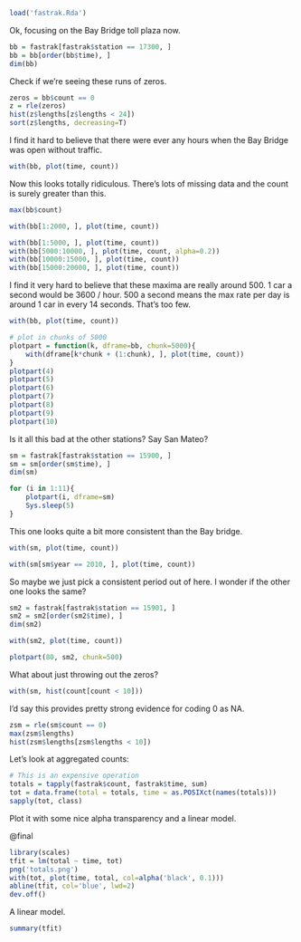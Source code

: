 ```r
load('fastrak.Rda')
```

Ok, focusing on the Bay Bridge toll plaza now.

```r
bb = fastrak[fastrak$station == 17300, ]
bb = bb[order(bb$time), ]
dim(bb)
```

Check if we're seeing these runs of zeros.

```r
zeros = bb$count == 0
z = rle(zeros)
hist(z$lengths[z$lengths < 24])
sort(z$lengths, decreasing=T)
```

I find it hard to believe that there were ever any hours when the Bay
Bridge was open without traffic.

```r
with(bb, plot(time, count))
```

Now this looks totally ridiculous. There's lots of missing data and the
count is surely greater than this.

```r
max(bb$count)
```

```r
with(bb[1:2000, ], plot(time, count))

with(bb[1:5000, ], plot(time, count))
with(bb[5000:10000, ], plot(time, count, alpha=0.2))
with(bb[10000:15000, ], plot(time, count))
with(bb[15000:20000, ], plot(time, count))
```

I find it very hard to believe that these maxima are really around 500.
1 car a second would be 3600 / hour. 500 a second means the max rate per
day is around 1 car in every 14 seconds. That's too few.


```r
with(bb, plot(time, count))
```

```r
# plot in chunks of 5000
plotpart = function(k, dframe=bb, chunk=5000){
    with(dframe[k*chunk + (1:chunk), ], plot(time, count))
}
plotpart(4)
plotpart(5)
plotpart(6)
plotpart(7)
plotpart(8)
plotpart(9)
plotpart(10)
```

Is it all this bad at the other stations? Say San Mateo?

```r
sm = fastrak[fastrak$station == 15900, ]
sm = sm[order(sm$time), ]
dim(sm)
```

```r
for (i in 1:11){ 
    plotpart(i, dframe=sm) 
    Sys.sleep(5)
}
```
This one looks quite a bit more consistent than the Bay bridge.

```r
with(sm, plot(time, count))

with(sm[sm$year == 2010, ], plot(time, count))
```

So maybe we just pick a consistent period out of here. I wonder if the
other one looks the same?

```r
sm2 = fastrak[fastrak$station == 15901, ]
sm2 = sm2[order(sm2$time), ]
dim(sm2)
```

```r
with(sm2, plot(time, count))
```

```r
plotpart(80, sm2, chunk=500)
```

What about just throwing out the zeros?

```r
with(sm, hist(count[count < 10]))
```

I'd say this provides pretty strong evidence for coding 0 as NA.

```r
zsm = rle(sm$count == 0)
max(zsm$lengths)
hist(zsm$lengths[zsm$lengths < 10])
```

Let's look at aggregated counts:

```r
# This is an expensive operation
totals = tapply(fastrak$count, fastrak$time, sum)
tot = data.frame(total = totals, time = as.POSIXct(names(totals)))
sapply(tot, class)
```

Plot it with some nice alpha transparency and a linear model.

@final
```r
library(scales)
tfit = lm(total ~ time, tot)
png('totals.png')
with(tot, plot(time, total, col=alpha('black', 0.1)))
abline(tfit, col='blue', lwd=2)
dev.off()
```

A linear model.

```r
summary(tfit)
```


